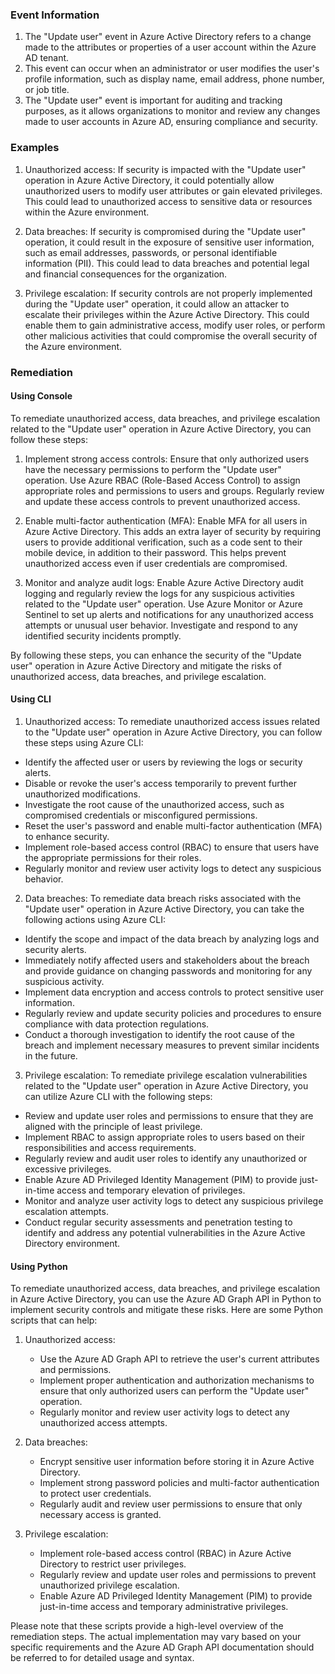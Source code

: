 
### Event Information

1. The "Update user" event in Azure Active Directory refers to a change made to the attributes or properties of a user account within the Azure AD tenant.
2. This event can occur when an administrator or user modifies the user's profile information, such as display name, email address, phone number, or job title.
3. The "Update user" event is important for auditing and tracking purposes, as it allows organizations to monitor and review any changes made to user accounts in Azure AD, ensuring compliance and security.


### Examples

1. Unauthorized access: If security is impacted with the "Update user" operation in Azure Active Directory, it could potentially allow unauthorized users to modify user attributes or gain elevated privileges. This could lead to unauthorized access to sensitive data or resources within the Azure environment.

2. Data breaches: If security is compromised during the "Update user" operation, it could result in the exposure of sensitive user information, such as email addresses, passwords, or personal identifiable information (PII). This could lead to data breaches and potential legal and financial consequences for the organization.

3. Privilege escalation: If security controls are not properly implemented during the "Update user" operation, it could allow an attacker to escalate their privileges within the Azure Active Directory. This could enable them to gain administrative access, modify user roles, or perform other malicious activities that could compromise the overall security of the Azure environment.

### Remediation

#### Using Console

To remediate unauthorized access, data breaches, and privilege escalation related to the "Update user" operation in Azure Active Directory, you can follow these steps:

1. Implement strong access controls: Ensure that only authorized users have the necessary permissions to perform the "Update user" operation. Use Azure RBAC (Role-Based Access Control) to assign appropriate roles and permissions to users and groups. Regularly review and update these access controls to prevent unauthorized access.

2. Enable multi-factor authentication (MFA): Enable MFA for all users in Azure Active Directory. This adds an extra layer of security by requiring users to provide additional verification, such as a code sent to their mobile device, in addition to their password. This helps prevent unauthorized access even if user credentials are compromised.

3. Monitor and analyze audit logs: Enable Azure Active Directory audit logging and regularly review the logs for any suspicious activities related to the "Update user" operation. Use Azure Monitor or Azure Sentinel to set up alerts and notifications for any unauthorized access attempts or unusual user behavior. Investigate and respond to any identified security incidents promptly.

By following these steps, you can enhance the security of the "Update user" operation in Azure Active Directory and mitigate the risks of unauthorized access, data breaches, and privilege escalation.

#### Using CLI

1. Unauthorized access: To remediate unauthorized access issues related to the "Update user" operation in Azure Active Directory, you can follow these steps using Azure CLI:

- Identify the affected user or users by reviewing the logs or security alerts.
- Disable or revoke the user's access temporarily to prevent further unauthorized modifications.
- Investigate the root cause of the unauthorized access, such as compromised credentials or misconfigured permissions.
- Reset the user's password and enable multi-factor authentication (MFA) to enhance security.
- Implement role-based access control (RBAC) to ensure that users have the appropriate permissions for their roles.
- Regularly monitor and review user activity logs to detect any suspicious behavior.

2. Data breaches: To remediate data breach risks associated with the "Update user" operation in Azure Active Directory, you can take the following actions using Azure CLI:

- Identify the scope and impact of the data breach by analyzing logs and security alerts.
- Immediately notify affected users and stakeholders about the breach and provide guidance on changing passwords and monitoring for any suspicious activity.
- Implement data encryption and access controls to protect sensitive user information.
- Regularly review and update security policies and procedures to ensure compliance with data protection regulations.
- Conduct a thorough investigation to identify the root cause of the breach and implement necessary measures to prevent similar incidents in the future.

3. Privilege escalation: To remediate privilege escalation vulnerabilities related to the "Update user" operation in Azure Active Directory, you can utilize Azure CLI with the following steps:

- Review and update user roles and permissions to ensure that they are aligned with the principle of least privilege.
- Implement RBAC to assign appropriate roles to users based on their responsibilities and access requirements.
- Regularly review and audit user roles to identify any unauthorized or excessive privileges.
- Enable Azure AD Privileged Identity Management (PIM) to provide just-in-time access and temporary elevation of privileges.
- Monitor and analyze user activity logs to detect any suspicious privilege escalation attempts.
- Conduct regular security assessments and penetration testing to identify and address any potential vulnerabilities in the Azure Active Directory environment.

#### Using Python

To remediate unauthorized access, data breaches, and privilege escalation in Azure Active Directory, you can use the Azure AD Graph API in Python to implement security controls and mitigate these risks. Here are some Python scripts that can help:

1. Unauthorized access:
   - Use the Azure AD Graph API to retrieve the user's current attributes and permissions.
   - Implement proper authentication and authorization mechanisms to ensure that only authorized users can perform the "Update user" operation.
   - Regularly monitor and review user activity logs to detect any unauthorized access attempts.

2. Data breaches:
   - Encrypt sensitive user information before storing it in Azure Active Directory.
   - Implement strong password policies and multi-factor authentication to protect user credentials.
   - Regularly audit and review user permissions to ensure that only necessary access is granted.

3. Privilege escalation:
   - Implement role-based access control (RBAC) in Azure Active Directory to restrict user privileges.
   - Regularly review and update user roles and permissions to prevent unauthorized privilege escalation.
   - Enable Azure AD Privileged Identity Management (PIM) to provide just-in-time access and temporary administrative privileges.

Please note that these scripts provide a high-level overview of the remediation steps. The actual implementation may vary based on your specific requirements and the Azure AD Graph API documentation should be referred to for detailed usage and syntax.

